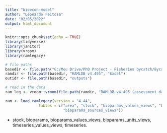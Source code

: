 ```yaml
---
title: "bioecon-model"
author: "Leonardo Feitosa"
date: "02/05/2022"
output: html_document
---
```


```r
knitr::opts_chunk$set(echo = TRUE)
library(tidyverse)
library(janitor)
library(vroom)
library(ramlegacy)
```

```r
# file paths
basedir <- file.path("G:/Meu Drive/PhD Project - Fisheries bycatch/Bycatch project/Chapter 1 - Bioeconomic model of multispecies fishery/analyses")
ramdir <- file.path(basedir, "RAMLDB v4.495", "Excel")
outidr <- file.path(basedir, "outputs")
```

```r
# read in the data
ram_leg <- vroom::vroom(file.path(ramdir, "RAMLDB v4.495 (assessment data only).xlsx"))

ram <- load_ramlegacy(version = "4.44",
               tables = c("area", "stock", "bioparams_values_views", "bioparams_units_views",
                          "bioparams_sources_views"))
```

- stock, bioparams, bioparams_values_views, bioparams_units_views, timeseries_values_views, timeseries.